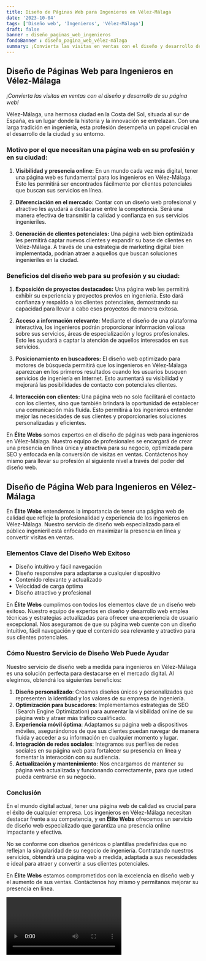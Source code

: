 ```yaml
---
title: Diseño de Páginas Web para Ingenieros en Vélez-Málaga
date: '2023-10-04'
tags: ['Diseño web', 'Ingenieros', 'Vélez-Málaga']
draft: false
banner : diseño_paginas_web_ingenieros
fondoBanner : diseño_pagina_web_vélez-málaga
summary: ¡Convierta las visitas en ventas con el diseño y desarrollo de su página web!
---
```


## **Diseño de Páginas Web para Ingenieros en Vélez-Málaga**

*¡Convierta las visitas en ventas con el diseño y desarrollo de su página web!*

Vélez-Málaga, una hermosa ciudad en la Costa del Sol, situada al sur de España, es un lugar donde la historia y la innovación se entrelazan. Con una larga tradición en ingeniería, esta profesión desempeña un papel crucial en el desarrollo de la ciudad y su entorno.

### Motivo por el que necesitan una página web en su profesión y en su ciudad:

1. **Visibilidad y presencia online:** En un mundo cada vez más digital, tener una página web es fundamental para los ingenieros en Vélez-Málaga. Esto les permitirá ser encontrados fácilmente por clientes potenciales que buscan sus servicios en línea.

2. **Diferenciación en el mercado:** Contar con un diseño web profesional y atractivo les ayudará a destacarse entre la competencia. Será una manera efectiva de transmitir la calidad y confianza en sus servicios ingenieriles.

3. **Generación de clientes potenciales:** Una página web bien optimizada les permitirá captar nuevos clientes y expandir su base de clientes en Vélez-Málaga. A través de una estrategia de marketing digital bien implementada, podrían atraer a aquellos que buscan soluciones ingenieriles en la ciudad.

### Beneficios del diseño web para su profesión y su ciudad:

1. **Exposición de proyectos destacados:** Una página web les permitirá exhibir su experiencia y proyectos previos en ingeniería. Esto dará confianza y respaldo a los clientes potenciales, demostrando su capacidad para llevar a cabo esos proyectos de manera exitosa.

2. **Acceso a información relevante:** Mediante el diseño de una plataforma interactiva, los ingenieros podrán proporcionar información valiosa sobre sus servicios, áreas de especialización y logros profesionales. Esto les ayudará a captar la atención de aquellos interesados en sus servicios.

3. **Posicionamiento en buscadores:** El diseño web optimizado para motores de búsqueda permitirá que los ingenieros en Vélez-Málaga aparezcan en los primeros resultados cuando los usuarios busquen servicios de ingeniería en Internet. Esto aumentará su visibilidad y mejorará las posibilidades de contacto con potenciales clientes.

4. **Interacción con clientes:** Una página web no solo facilitará el contacto con los clientes, sino que también brindará la oportunidad de establecer una comunicación más fluida. Esto permitirá a los ingenieros entender mejor las necesidades de sus clientes y proporcionarles soluciones personalizadas y eficientes.

En **Élite Webs** somos expertos en el diseño de páginas web para ingenieros en Vélez-Málaga. Nuestro equipo de profesionales se encargará de crear una presencia en línea única y atractiva para su negocio, optimizada para SEO y enfocada en la conversión de visitas en ventas. Contáctenos hoy mismo para llevar su profesión al siguiente nivel a través del poder del diseño web.

<GifSeo />

<Cta />

## Diseño de Página Web para Ingenieros en Vélez-Málaga

En **Élite Webs** entendemos la importancia de tener una página web de calidad que refleje la profesionalidad y experiencia de los ingenieros en Vélez-Málaga. Nuestro servicio de diseño web especializado para el público ingenieril está enfocado en maximizar la presencia en línea y convertir visitas en ventas.

### Elementos Clave del Diseño Web Exitoso

- Diseño intuitivo y fácil navegación
- Diseño responsive para adaptarse a cualquier dispositivo
- Contenido relevante y actualizado
- Velocidad de carga óptima
- Diseño atractivo y profesional

En **Élite Webs** cumplimos con todos los elementos clave de un diseño web exitoso. Nuestro equipo de expertos en diseño y desarrollo web emplea técnicas y estrategias actualizadas para ofrecer una experiencia de usuario excepcional. Nos aseguramos de que su página web cuente con un diseño intuitivo, fácil navegación y que el contenido sea relevante y atractivo para sus clientes potenciales.

### Cómo Nuestro Servicio de Diseño Web Puede Ayudar

Nuestro servicio de diseño web a medida para ingenieros en Vélez-Málaga es una solución perfecta para destacarse en el mercado digital. Al elegirnos, obtendrá los siguientes beneficios:

1. **Diseño personalizado**: Creamos diseños únicos y personalizados que representen la identidad y los valores de su empresa de ingeniería.
2. **Optimización para buscadores**: Implementamos estrategias de SEO (Search Engine Optimization) para aumentar la visibilidad online de su página web y atraer más tráfico cualificado.
3. **Experiencia móvil óptima**: Adaptamos su página web a dispositivos móviles, asegurándonos de que sus clientes puedan navegar de manera fluida y acceder a su información en cualquier momento y lugar.
4. **Integración de redes sociales**: Integramos sus perfiles de redes sociales en su página web para fortalecer su presencia en línea y fomentar la interacción con su audiencia.
5. **Actualización y mantenimiento**: Nos encargamos de mantener su página web actualizada y funcionando correctamente, para que usted pueda centrarse en su negocio.

### Conclusión

En el mundo digital actual, tener una página web de calidad es crucial para el éxito de cualquier empresa. Los ingenieros en Vélez-Málaga necesitan destacar frente a su competencia, y en **Élite Webs** ofrecemos un servicio de diseño web especializado que garantiza una presencia online impactante y efectiva.

No se conforme con diseños genéricos o plantillas predefinidas que no reflejan la singularidad de su negocio de ingeniería. Contratando nuestros servicios, obtendrá una página web a medida, adaptada a sus necesidades e ideal para atraer y convertir a sus clientes potenciales.

En **Élite Webs** estamos comprometidos con la excelencia en diseño web y el aumento de sus ventas. Contáctenos hoy mismo y permítanos mejorar su presencia en línea.

<Video />

<CtaBot job='Ingenieros' city='Vélez-Málaga'/>

<Gmaps query='Vélez-Málaga+españa+maps' />